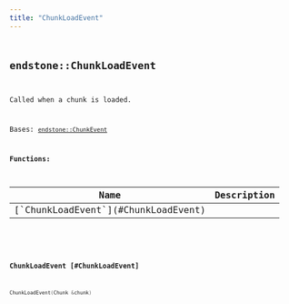 ```yaml
---
title: "ChunkLoadEvent"
---
```


## <code className="doc-symbol doc-symbol-class"/> endstone::ChunkLoadEvent

Called when a chunk is loaded.


Bases: [`endstone::ChunkEvent`](chunk_event)
















**Functions:**

<table>
<thead>
   <tr>
      <th>Name</th>
      <th>Description</th>
   </tr>
</thead>
<tbody>
<tr key="classendstone_1_1_chunk_load_event_1a9ff79720197da4050b8aebdd39067097">
    <td>[`ChunkLoadEvent`](#ChunkLoadEvent)</td>
    <td></td>
</tr>
</tbody>
</table>

### <code className="doc-symbol doc-symbol-function"/> ChunkLoadEvent [#ChunkLoadEvent]

```cpp
ChunkLoadEvent(Chunk &chunk)
```